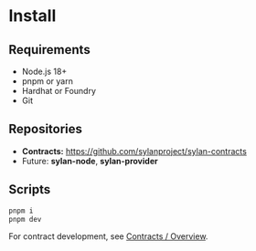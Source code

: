 # Install

## Requirements
- Node.js 18+
- pnpm or yarn
- Hardhat or Foundry
- Git

## Repositories
- **Contracts:** https://github.com/sylanproject/sylan-contracts
- Future: **sylan-node**, **sylan-provider**

## Scripts
```bash
pnpm i
pnpm dev
```
For contract development, see [Contracts / Overview](/contracts/overview).
